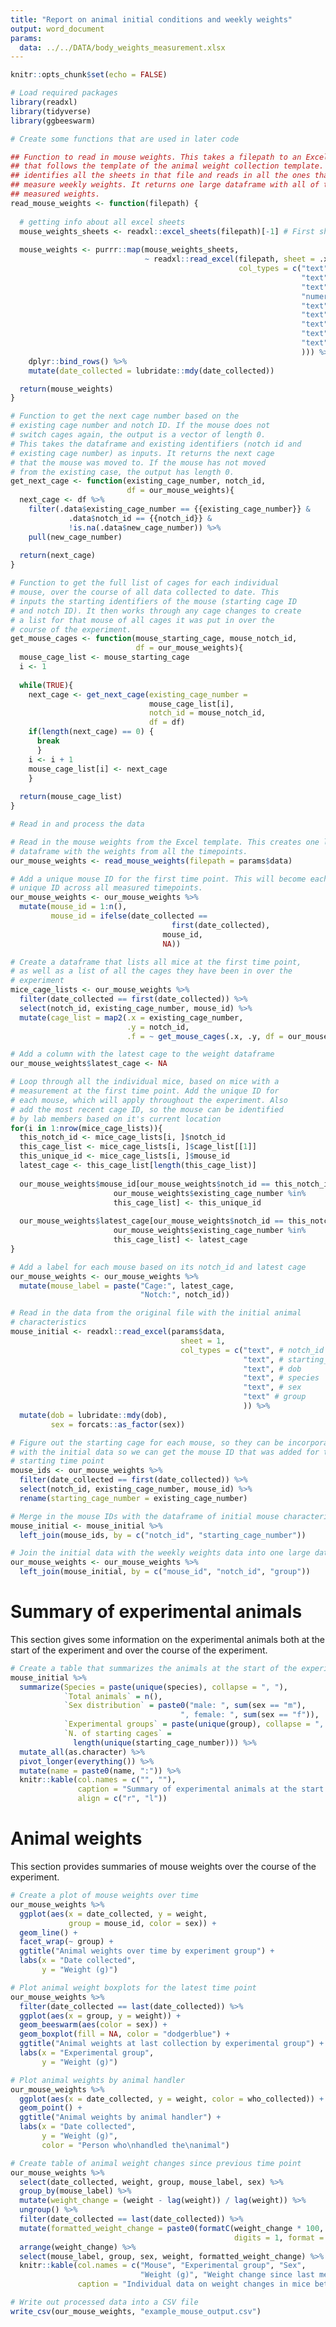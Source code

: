 ```yaml
---
title: "Report on animal initial conditions and weekly weights"
output: word_document
params:
  data: ../../DATA/body_weights_measurement.xlsx
---
```


```r
knitr::opts_chunk$set(echo = FALSE)
```

```r
# Load required packages
library(readxl)
library(tidyverse)
library(ggbeeswarm)
```

```r
# Create some functions that are used in later code

## Function to read in mouse weights. This takes a filepath to an Excel sheet
## that follows the template of the animal weight collection template. It 
## identifies all the sheets in that file and reads in all the ones that 
## measure weekly weights. It returns one large dataframe with all of the 
## measured weights. 
read_mouse_weights <- function(filepath) {
  
  # getting info about all excel sheets
  mouse_weights_sheets <- readxl::excel_sheets(filepath)[-1] # First sheet is initial data, not mouse weights
  
  mouse_weights <- purrr::map(mouse_weights_sheets, 
                              ~ readxl::read_excel(filepath, sheet = .x, 
                                                   col_types = c("text",   # who_collected
                                                                 "text",   # date_collected
                                                                 "text",   # notch_id
                                                                 "numeric", # weight
                                                                 "text",   # unit
                                                                 "text",   # existing_cage_number
                                                                 "text",   # new_cage_number
                                                                 "text",   # group
                                                                 "text"    # notes
                                                                 ))) %>% 
    dplyr::bind_rows() %>% 
    mutate(date_collected = lubridate::mdy(date_collected))

  return(mouse_weights)
}

# Function to get the next cage number based on the 
# existing cage number and notch ID. If the mouse does not
# switch cages again, the output is a vector of length 0. 
# This takes the dataframe and existing identifiers (notch id and
# existing cage number) as inputs. It returns the next cage
# that the mouse was moved to. If the mouse has not moved
# from the existing case, the output has length 0.
get_next_cage <- function(existing_cage_number, notch_id, 
                          df = our_mouse_weights){
  next_cage <- df %>% 
    filter(.data$existing_cage_number == {{existing_cage_number}} &
             .data$notch_id == {{notch_id}} & 
             !is.na(.data$new_cage_number)) %>% 
    pull(new_cage_number)
  
  return(next_cage)
}

# Function to get the full list of cages for each individual 
# mouse, over the course of all data collected to date. This 
# inputs the starting identifiers of the mouse (starting cage ID 
# and notch ID). It then works through any cage changes to create
# a list for that mouse of all cages it was put in over the 
# course of the experiment. 
get_mouse_cages <- function(mouse_starting_cage, mouse_notch_id, 
                            df = our_mouse_weights){
  mouse_cage_list <- mouse_starting_cage
  i <- 1
  
  while(TRUE){
    next_cage <- get_next_cage(existing_cage_number =
                               mouse_cage_list[i],
                               notch_id = mouse_notch_id, 
                               df = df)
    if(length(next_cage) == 0) {
      break
      }
    i <- i + 1
    mouse_cage_list[i] <- next_cage
    }
  
  return(mouse_cage_list)
}
```


```r
# Read in and process the data

# Read in the mouse weights from the Excel template. This creates one large
# dataframe with the weights from all the timepoints. 
our_mouse_weights <- read_mouse_weights(filepath = params$data)

# Add a unique mouse ID for the first time point. This will become each mouse's
# unique ID across all measured timepoints.
our_mouse_weights <- our_mouse_weights %>% 
  mutate(mouse_id = 1:n(), 
         mouse_id = ifelse(date_collected ==
                                    first(date_collected), 
                                  mouse_id, 
                                  NA))

# Create a dataframe that lists all mice at the first time point, 
# as well as a list of all the cages they have been in over the
# experiment
mice_cage_lists <- our_mouse_weights %>% 
  filter(date_collected == first(date_collected)) %>% 
  select(notch_id, existing_cage_number, mouse_id) %>% 
  mutate(cage_list = map2(.x = existing_cage_number, 
                          .y = notch_id, 
                          .f = ~ get_mouse_cages(.x, .y, df = our_mouse_weights)))

# Add a column with the latest cage to the weight dataframe
our_mouse_weights$latest_cage <- NA

# Loop through all the individual mice, based on mice with a 
# measurement at the first time point. Add the unique ID for 
# each mouse, which will apply throughout the experiment. Also 
# add the most recent cage ID, so the mouse can be identified
# by lab members based on it's current location
for(i in 1:nrow(mice_cage_lists)){
  this_notch_id <- mice_cage_lists[i, ]$notch_id
  this_cage_list <- mice_cage_lists[i, ]$cage_list[[1]]
  this_unique_id <- mice_cage_lists[i, ]$mouse_id
  latest_cage <- this_cage_list[length(this_cage_list)]
  
  our_mouse_weights$mouse_id[our_mouse_weights$notch_id == this_notch_id & 
                       our_mouse_weights$existing_cage_number %in% 
                       this_cage_list] <- this_unique_id
  
  our_mouse_weights$latest_cage[our_mouse_weights$notch_id == this_notch_id & 
                       our_mouse_weights$existing_cage_number %in% 
                       this_cage_list] <- latest_cage
}

# Add a label for each mouse based on its notch_id and latest cage
our_mouse_weights <- our_mouse_weights %>% 
  mutate(mouse_label = paste("Cage:", latest_cage, 
                             "Notch:", notch_id))

# Read in the data from the original file with the initial animal 
# characteristics
mouse_initial <- readxl::read_excel(params$data, 
                                      sheet = 1, 
                                      col_types = c("text", # notch_id
                                                    "text", # starting_cage_number
                                                    "text", # dob
                                                    "text", # species
                                                    "text", # sex
                                                    "text" # group
                                                    )) %>%
  mutate(dob = lubridate::mdy(dob), 
         sex = forcats::as_factor(sex))

# Figure out the starting cage for each mouse, so they can be incorporated
# with the initial data so we can get the mouse ID that was added for the 
# starting time point
mouse_ids <- our_mouse_weights %>% 
  filter(date_collected == first(date_collected)) %>% 
  select(notch_id, existing_cage_number, mouse_id) %>% 
  rename(starting_cage_number = existing_cage_number)

# Merge in the mouse IDs with the dataframe of initial mouse characteristics
mouse_initial <- mouse_initial %>% 
  left_join(mouse_ids, by = c("notch_id", "starting_cage_number"))

# Join the initial data with the weekly weights data into one large dataset
our_mouse_weights <- our_mouse_weights %>% 
  left_join(mouse_initial, by = c("mouse_id", "notch_id", "group"))
```

# Summary of experimental animals

This section gives some information on the experimental animals both 
at the start of the experiment and over the course of the experiment. 

```r
# Create a table that summarizes the animals at the start of the experiment
mouse_initial %>% 
  summarize(Species = paste(unique(species), collapse = ", "), 
            `Total animals` = n(), 
            `Sex distribution` = paste0("male: ", sum(sex == "m"), 
                                      ", female: ", sum(sex == "f")),
            `Experimental groups` = paste(unique(group), collapse = ", "),
            `N. of starting cages` =
              length(unique(starting_cage_number))) %>% 
  mutate_all(as.character) %>% 
  pivot_longer(everything()) %>% 
  mutate(name = paste0(name, ":")) %>% 
  knitr::kable(col.names = c("", ""), 
               caption = "Summary of experimental animals at the start of the experiment", 
               align = c("r", "l"))
```

\newpage

# Animal weights

This section provides summaries of mouse weights over the course of the 
experiment. 

```r
# Create a plot of mouse weights over time
our_mouse_weights %>% 
  ggplot(aes(x = date_collected, y = weight, 
             group = mouse_id, color = sex)) + 
  geom_line() + 
  facet_wrap(~ group) + 
  ggtitle("Animal weights over time by experiment group") +
  labs(x = "Date collected", 
       y = "Weight (g)")
```

\newpage

```r
# Plot animal weight boxplots for the latest time point 
our_mouse_weights %>% 
  filter(date_collected == last(date_collected)) %>% 
  ggplot(aes(x = group, y = weight)) + 
  geom_beeswarm(aes(color = sex)) + 
  geom_boxplot(fill = NA, color = "dodgerblue") + 
  ggtitle("Animal weights at last collection by experimental group") + 
  labs(x = "Experimental group", 
       y = "Weight (g)")
```

\newpage

```r
# Plot animal weights by animal handler
our_mouse_weights %>% 
  ggplot(aes(x = date_collected, y = weight, color = who_collected)) + 
  geom_point() + 
  ggtitle("Animal weights by animal handler") + 
  labs(x = "Date collected", 
       y = "Weight (g)",
       color = "Person who\nhandled the\nanimal")
```

\newpage

```r
# Create table of animal weight changes since previous time point
our_mouse_weights %>% 
  select(date_collected, weight, group, mouse_label, sex) %>% 
  group_by(mouse_label) %>% 
  mutate(weight_change = (weight - lag(weight)) / lag(weight)) %>% 
  ungroup() %>% 
  filter(date_collected == last(date_collected)) %>% 
  mutate(formatted_weight_change = paste0(formatC(weight_change * 100, 
                                                  digits = 1, format = "f"), "%")) %>% 
  arrange(weight_change) %>% 
  select(mouse_label, group, sex, weight, formatted_weight_change) %>% 
  knitr::kable(col.names = c("Mouse", "Experimental group", "Sex", 
                             "Weight (g)", "Weight change since last measure"), 
               caption = "Individual data on weight changes in mice between current measurement and previous measurement.")
```

```r
# Write out processed data into a CSV file
write_csv(our_mouse_weights, "example_mouse_output.csv")
```

